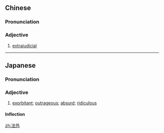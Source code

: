 ==Chinese==
{{zh-forms}}

===Pronunciation===
{{zh-pron
|m=fǎwài
|cat=a
}}

===Adjective===
{{zh-adj}}

# {{lb|zh|attributive}} [[extrajudicial]]

----

==Japanese==
{{ja-kanjitab|ほう|がい|yomi=o}}

===Pronunciation===
{{ja-pron|ほうがい|y=o}}

===Adjective===
{{ja-adj|ほうがい|infl=na}}

# [[exorbitant]]; [[outrageous]]; [[absurd]]; [[ridiculous]]
#: {{ja-usex|'''法外'''な値段|'''ほうがい''' な ねだん|'''extortionate''' prices}}

====Inflection====
{{ja-na|ほうがい}}

[[zh:法外]]